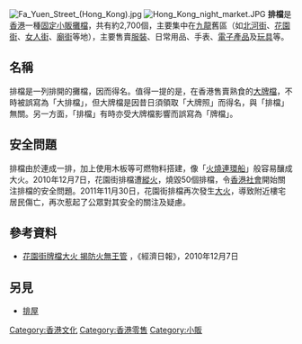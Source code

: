 {{otheruses|subject=一種攤檔|other=俗稱為「排擋」的汽車部件|變速器}}
{{不是|大牌檔}}
[[File:Fa_Yuen_Street_(Hong_Kong).jpg|thumb]]
[[File:Hong_Kong_night_market.JPG|thumb]]
'''排檔'''是[[香港|香港]]一種[[路邊攤|固定小販攤檔]]，共有約2,700個，主要集中在[[九龍|九龍]]舊區（如[[北河街|北河街]]、[[花園街|花園街]]、[[女人街|女人街]]、[[廟街_(香港)|廟街]]等地），主要售賣[[服裝|服裝]]、日常用品、手表、[[電子產品|電子產品]]及[[玩具|玩具]]等。

==名稱==
排檔是一列排開的攤檔，因而得名。值得一提的是，在香港售賣熟食的[[大牌檔|大牌檔]]，不時被誤寫為「大排檔」，但大牌檔是因昔日須領取「大牌照」而得名，與「排檔」無關。另一方面，「排檔」有時亦受大牌檔影響而誤寫為「牌檔」。

==安全問題==
排檔由於連成一排，加上使用木板等可燃物料搭建，像「[[連環計|火燒連環船]]」般容易釀成大火。2010年12月7日，花園街排檔遭[[縱火|縱火]]，燒毀50個排檔，令[[香港社會|香港社會]]開始關注排檔的安全問題。2011年11月30日，花園街排檔再次發生[[2011年花園街排檔大火|大火]]，導致附近樓宅居民傷亡，再次惹起了公眾對其安全的關注及疑慮。

==參考資料==
*[http://hk.news.yahoo.com/article/101206/23/lmsw.html 花園街牌檔大火 揭防火無王管] {{Wayback|url=http://hk.news.yahoo.com/article/101206/23/lmsw.html |date=20101209182800 }}，《經濟日報》，2010年12月7日

==另見==
*[[排屋|排屋]]
{{HK-cult-stub}}

[[Category:香港文化|Category:香港文化]]
[[Category:香港零售|Category:香港零售]]
[[Category:小販|Category:小販]]